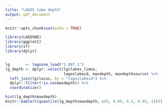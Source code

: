 ```yaml
---
title: "LAGOS lake depth"
output: pdf_document
---
```


```r
knitr::opts_chunk$set(echo = TRUE)
```

```r
library(LAGOSNE)
library(ggplot2)
library(sf)
library(dplyr)


lg       <- lagosne_load("1.087.1")
lg_depth <- dplyr::select(lg$lakes_limno, 
                          lagoslakeid, maxdepth, maxdepthsource) %>% 
  left_join(lg$locus, by = "lagoslakeid") %>%
  dplyr::filter(!is.na(maxdepth)) %>%
  coordinatize()
```

```r
hist(lg_depth$maxdepth)
knitr::kable(t(quantile(lg_depth$maxdepth, c(0, 0.05, 0.5, 0.95, 1))))

```
